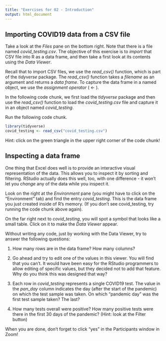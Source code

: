 ```yaml
---
title: "Exercises for 02 - Introduction"
output: html_document
---
```


## Importing COVID19 data from a CSV file

Take a look at the *Files* pane on the bottom right. Note that there is a file named *covid_testing.csv*. The objective of this exercise is to *import* that CSV file into R as a data frame, and then take a first look at its contents using the *Data Viewer*.

Recall that to import CSV files, we use the *read_csv()* function, which is part of the *tidyverse* package. The *read_csv()* function takes a *filename* as an argument and returns a *data frame*. To capture the data frame in a named object, we use the *assignment operator* ( <- ).

In the following code chunk, we first load the *tidyverse* package and then use the *read_csv()* function to load the *covid_testing.csv* file and capture it in an object named *covid_testing*. 

Run the following code chunk.


```r
library(tidyverse)
covid_testing <- read_csv("covid_testing.csv")
```

Hint: click on the green triangle in the upper right corner of the code chunk!


## Inspecting a data frame

One thing that Excel does well is to provide an interactive visual representation of the data. This allows you to inspect it by sorting and filtering. RStudio actually does this well, too, with one difference - it won't let you *change* any of the data while you inspect it.

Look on the right at the *Environment* pane (you might have to click on the "Environment" tab) and find the entry *covid_testing*. This is the data frame you just created inside of R's memory. (If you don't see covid_testing, try running the code chunk above again).

On the far right next to *covid_testing*, you will spot a symbol that looks like a small table. Click on it to make the *Data Viewer* appear.

Without writing any code, just by working with the Data Viewer, try to answer the following questions:

  1. How many rows are in the data frame? How many columns?
  
  2. Go ahead and try to edit one of the values in this viewer. You will find that you can't. It would have been easy for the RStudio programmers to allow editing of specific values, but they decided not to add that feature. Why do you think this was designed that way?

  3. Each row in *covid_testing* represents a single COVID19 test. The value in the *pan_day* column indicates the day (after the start of the pandemic) on which the test sample was taken. On which "pandemic day" was the first test sample taken? The last?

  4. How many tests overall were positive? How many positive tests were there in the first 30 days of the pandemic? (Hint: look at the Filter button)
  

When you are done, don't forget to click "yes" in the Participants window in Zoom!